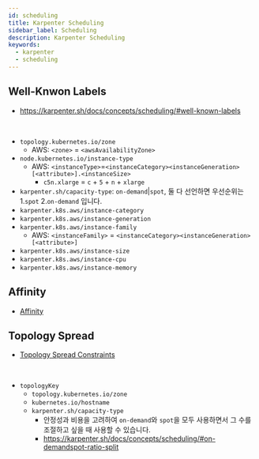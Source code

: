 ```yaml
---
id: scheduling
title: Karpenter Scheduling
sidebar_label: Scheduling
description: Karpenter Scheduling
keywords:
  - karpenter
  - scheduling
---
```


## Well-Knwon Labels

- https://karpenter.sh/docs/concepts/scheduling/#well-known-labels

<br />

- `topology.kubernetes.io/zone`
  - AWS: `<zone>` = `<awsAvailabilityZone>`
- `node.kubernetes.io/instance-type`
  - AWS: `<instanceType>`=`<instanceCategory><instanceGeneration>[<attribute>].<instanceSize>`
    - `c5n.xlarge` = `c` + `5` + `n` + `xlarge`
- `karpenter.sh/capacity-type`: `on-demand`|`spot`, 둘 다 선언하면 우선순위는 1.`spot` 2.`on-demand` 입니다.
- `karpenter.k8s.aws/instance-category`
- `karpenter.k8s.aws/instance-generation`
- `karpenter.k8s.aws/instance-family`
  - AWS: `<instanceFamily>` = `<instanceCategory><instanceGeneration>[<attribute>]`
- `karpenter.k8s.aws/instance-size`
- `karpenter.k8s.aws/instance-cpu`
- `karpenter.k8s.aws/instance-memory`

## Affinity

- [Affinity](/docs/mlops/kubernetes/scheduling/affinity.mdx)

## Topology Spread

- [Topology Spread Constraints](/docs/mlops/kubernetes/scheduling/topology-spread-constraints)

<br />

- `topologyKey`
  - `topology.kubernetes.io/zone`
  - `kubernetes.io/hostname`
  - `karpenter.sh/capacity-type`
    - 안정성과 비용을 고려하여 `on-demand`와 `spot`을 모두 사용하면서 그 수를 조절하고 싶을 때 사용할 수 있습니다.
    - https://karpenter.sh/docs/concepts/scheduling/#on-demandspot-ratio-split
